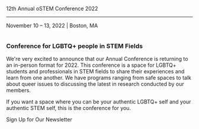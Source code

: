 

<SiteLayout>

<div className="border-b-4 border-mulberry border-solid pb-4 text-center">
    <p className="text-5xl font-display font-black text-mulberry">12th Annual oSTEM Conference 2022</p>
    <hr/>
    <p className="flex justify-center text-3xl font-display">
    November 10 &ndash; 13, 2022 | Boston, MA
    </p>
</div>
<div class="grid md:grid-cols-5 mt-9">
        <div className="rounded-l md:col-span-5 tint tint-dark"><img className="rounded-l object-cover w-full h-full" src="/images/oSTEM.2019.0049_Update_BannerSize.jpg" alt=""/></div>
        <div className="rounded-r md:col-span-5 p-4 bg-tint-spruce-light">
            <h3>Conference for LGBTQ+ people in STEM Fields</h3>
            <p>
                We're very excited to announce that our Annual Conference is returning to an in-person format for 2022.
                This conference is a space for LGBTQ+ students and professionals in STEM fields to share their experiences and learn from one another.
                We have programs ranging from safe spaces to talk about queer issues to discussing the latest in research conducted by our members.
            </p>
            <p>
                If you want a space where you can be your authentic LGBTQ+ self and your authentic STEM self, this is the conference for you.
            </p>
        </div>
    
</div>

<div className="text-2xl flex justify-center p-8">
  <CTAButton onClick="https://www.ostem.org/page/newsletter">Sign Up for Our Newsletter</CTAButton>
</div>

<div class="bg-gradient-to-r from-spruce to-apricot via-mulberry">
    <ConferenceCountdown />
</div>

<div className="rounded-l md:col-span-5 mt-9 tint tint-dark"><img class="object-cover w-full h-full rounded-l" src="/images/oSTEM.2019.0077.jpg" alt=""/></div>

</SiteLayout>
